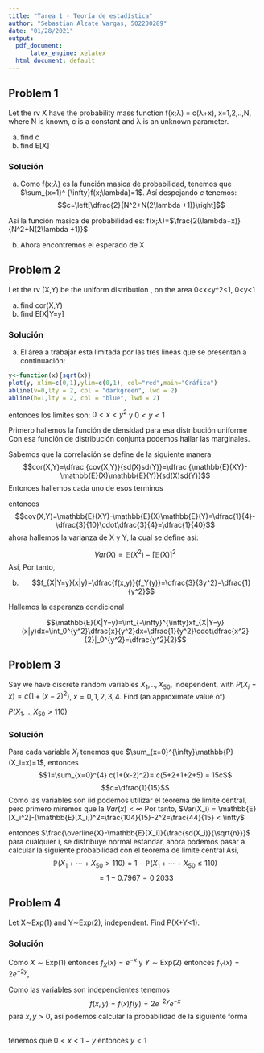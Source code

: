 ```yaml
---
title: "Tarea 1 - Teoría de estadística"
author: "Sebastian Alzate Vargas, 502200289"
date: "01/28/2021"
output:
  pdf_document:
      latex_engine: xelatex
  html_document: default
---
```

## Problem 1
Let the rv X have the probability mass function f(x;λ) = c(λ+x), x=1,2,..,N, where N is known, c is a constant and λ is an unknown parameter.

a. find c
b. find E[X]

### Solución
a. Como f(x;$\lambda$) es la función masica de probabilidad, tenemos que $\sum_{x=1}^
{\infty}f(x;\lambda)=1$. Así
\begin{align*}
    \sum_{x=1}^N c(\lambda+x)&=1 \\
    c(\lambda+1)+c(\lambda+2)+\cdots+c(\lambda+N)&=1 \\
    c\left[\lambda N + (1+\cdots+N)\right]&=1 \\
    c\left[\lambda N + \dfrac{N(N+1)}{2}\right]&=1 \\
    c\left[\dfrac{2\lambda N+N(N+1)}{2}\right]&=1 \\
    c\left[\dfrac{N^2+N(2\lambda +1)}{2}\right]&=1 \\
\end{align*}
despejando $c$ tenemos:
$$c=\left[\dfrac{2}{N^2+N(2\lambda +1)}\right]$$

Así la función masica de probabilidad es:
f(x;$\lambda$)=$\frac{2(\lambda+x)}{N^2+N(2\lambda +1)}$

b. Ahora encontremos el esperado de X
\begin{align*}
    \mathbb{E}\left(X\right)&=\sum_{x=1}^
{\infty}x\cdot f(x;\lambda) \\
&= \sum_{x=1}^{N}x\frac{2(\lambda+x)}{N^2+N(\lambda +1)}\\
&= \dfrac{2}{N^2+N(2\lambda +1)}\sum_{x=1}^{N}(\lambda x+x^2)\\
&= \dfrac{2}{N^2+N(2\lambda +1)}\left[\sum_{x=1}^{N}\lambda x+\sum_{x=1}^{N}x^2\right]\\
&= \dfrac{2}{N^2+N(2\lambda+1)}\left[\dfrac{N(N+1)\lambda}{2}+\dfrac{N(N+1)(2N+1)}{6}\right]\\
&= \dfrac{2}{N(N+2\lambda+1)}\left[\dfrac{N(N+1)(2N+3\lambda+1)}{6}\right]\\
&=\dfrac{(N+1)(2N+3\lambda+1)}{3(N+2\lambda+1)}
\end{align*}

## Problem 2
Let the rv (X,Y) be the uniform distribution , on the area 0<x<y^2<1, 0<y<1

a. find cor(X,Y)
b. find E[X|Y=y]

### Solución
a. El área a trabajar esta limitada por las tres lineas que se presentan a continuación:

```r
y<-function(x){sqrt(x)}
plot(y, xlim=c(0,1),ylim=c(0,1), col="red",main="Gráfica")
abline(v=0,lty = 2, col = "darkgreen", lwd = 2)
abline(h=1,lty = 2, col = "blue", lwd = 2)
```

entonces los limites son: $0<x<y^2$ y $0<y<1$

Primero hallemos la función de densidad para esa distribución uniforme
\begin{align*}
    \int_{-\infty}^\infty\int_{-\infty}^\infty f(x,y)dxdy&=1\\
    \int_0^1\int_0^{y^2} k dxdy&=1\\
    k \int_0^1 y^2 dy&=1\\
    k \int_0^1 y^2 dy&=1\\
    \dfrac{k}{3}&=1 \\
    k&=3
\end{align*}
Con esa función de distribución conjunta podemos hallar las marginales.
\begin{align*}
    f_X(x)= \int_{-\infty}^\infty f(x,y)dy&= \int_{\sqrt{x}}^1 3 dy =3(1-\sqrt{x}) \\
    f_Y(y)= \int_{-\infty}^\infty f(x,y)dx&= \int_{0}^{y^2} 3 dy =3y^2
\end{align*}



Sabemos que la correlación se define de la siguiente manera 
$$cor(X,Y)=\dfrac
{cov(X,Y)}{sd(X)sd(Y)}=\dfrac
{\mathbb{E}(XY)-\mathbb{E}(X)\mathbb{E}(Y)}{sd(X)sd(Y)}$$
Entonces hallemos cada uno de esos terminos

\begin{align*}
    \mathbb{E}(X)=\int_{-\infty}^\infty x f_X(x)dx&= \int_0^13x(1-\sqrt{x})dx \\
    &=3\left( \dfrac{x^2}{2}- \dfrac{2}{5} x^{\frac{5}{2}}\right)_0^1\\
    &=3\left( \dfrac{1}{2}- \dfrac{2}{5} \right)\\
    &=\dfrac{3}{10}
    \end{align*}
\begin{align*}
    \mathbb{E}(Y)=\int_{-\infty}^\infty y f_Y(y)dy&= \int_0^13y^2dy \\
    &= \dfrac{3}{4}y^4|_0^1 \\
    &=\dfrac{3}{4}
\end{align*}
\begin{align*}
    \mathbb{E}(XY)=\int_{-\infty}^\infty\int_{-\infty}^\infty xyf(x,y)dxdy&= \int_0^1\int_0^{y^2} 3xy dxdy\\
    &= \int_0^1 \dfrac{3}{2}yx^2|_0^{y^2}dy\\
    &= \int_0^1 \dfrac{3}{2}y^5dy \\
    &= \dfrac{3}{2}\cdot\dfrac{1}{2}=\dfrac{1}{4}
\end{align*}
entonces $$cov(X,Y)=\mathbb{E}(XY)-\mathbb{E}(X)\mathbb{E}(Y)=\dfrac{1}{4}-\dfrac{3}{10}\cdot\dfrac{3}{4}=\dfrac{1}{40}$$
 ahora hallemos la varianza de X y Y, la cual se define así:

$$Var(X)=\mathbb{E}(X^2)-\left[\mathbb{E}(X)\right]^2$$
\begin{align*}
    \mathbb{E}(X^2)=\int_{-\infty}^\infty x^2 f_X(x)dx&= \int_0^13x^2(1-\sqrt{x})dx \\
    &=3\left( \dfrac{x^3}{3}- \dfrac{2}{7} x^{\frac{7}{2}}\right)_0^1\\
    &=3\left( \dfrac{1}{3}- \dfrac{2}{7} \right)\\
    &=\dfrac{1}{7}
\end{align*}
\begin{align*}
    \mathbb{E}(Y^2)=\int_{-\infty}^\infty y^2 f_Y(y)dy&= \int_0^13y^4dy \\
    &= \dfrac{3}{5}y^5|_0^1 \\
    &=\dfrac{3}{5}
\end{align*}
Así,
\begin{align*}
   sd(X)&=\sqrt{ Var(X)}=\sqrt{\dfrac{1}{7}-\dfrac{9}{100}}=\sqrt{\dfrac{37}{700}}\\ \\ 
   sd(Y)&=\sqrt{ Var(Y)}=\sqrt{\dfrac{3}{5}-\dfrac{9}{16}}=\sqrt{\dfrac{3}{80}}
\end{align*}
Por tanto,
\begin{align*}
    cor(X,Y)=\dfrac{cov(X,Y)}{sd(X)sd(Y)}&=\dfrac{\mathbb{E}(XY)-\mathbb{E}(X)\mathbb{E}(Y)}{sd(X)sd(Y)} \\
    &=\dfrac{\dfrac{1}{40}}{\sqrt{\dfrac{37}{700}}\sqrt{\dfrac{3}{80}}} \\
    &= 0,562
\end{align*}

b. $$f_{X|Y=y}(x|y)=\dfrac{f(x,y)}{f_Y(y)}=\dfrac{3}{3y^2}=\dfrac{1}{y^2}$$

Hallemos la esperanza condicional

$$\mathbb{E}(X|Y=y)=\int_{-\infty}^{\infty}xf_{X|Y=y}(x|y)dx=\int_0^{y^2}\dfrac{x}{y^2}dx=\dfrac{1}{y^2}\cdot\dfrac{x^2}{2}|_0^{y^2}=\dfrac{y^2}{2}$$

## Problem 3
Say we have discrete random variables $X_1,..,X_{50}$, independent, with $P(X_i=x)=c(1+(x−2)^2)$, $x=0,1,2,3,4$. Find (an approximate value of)

$P(X_1,..,X_{50}>110)$

### Solución
Para cada variable $X_i$ tenemos que $\sum_{x=0}^{\infty}\mathbb{P}(X_i=x)=1$, entonces
$$1=\sum_{x=0}^{4} c(1+(x-2)^2)= c(5+2+1+2+5) = 15c$$
$$c=\dfrac{1}{15}$$
Como las variables son iid podemos utilizar el teorema de limite central, pero primero miremos que la $Var(x)<\infty$
\begin{align*}
    \mathbb{E}[X_i]=\sum_{x=0}^{\infty}x\mathbb{P}(X_i=x) &= \frac{1}{15}\sum_{x=0}^{4}x(1+(x-2)^2) \\
    &= \frac{1}{15}\sum_{x=0}^{4}(x^3-4x^2+5x)\\
    &=\frac{1}{15}\times 30 = 2
\end{align*}
\begin{align*}
    \mathbb{E}[X_i^2] = \sum_{x=0}^{\infty}x^2\mathbb{P}(X_i=x)&=  \sum_{x=0}^{4}x^2\frac{1}{15}(1+(x-2)^2)\\&=\frac{1}{15}\sum_{x=0}^{4}(x^4-4x^3+5x^2) \\&= \frac{1}{15}\times104 = \frac{104}{15}
\end{align*}
Por tanto, $Var(X_i) = \mathbb{E}[X_i^2]-(\mathbb{E}[X_i])^2=\frac{104}{15}-2^2=\frac{44}{15} < \infty$

entonces 
$\frac{\overline{X}-\mathbb{E}[X_i]}{\frac{sd(X_i)}{\sqrt{n}}}$ para cualquier i, se distribuye normal estandar, ahora podemos pasar a calcular la siguiente probabilidad con el teorema de limite central
\begin{align*}
\mathbb{P}\left(X_1+\cdots + X_{50} \leq 110\right) &= \mathbb{P}\left(50\cdot\overline{X} \leq 110\right)  \\
    &=\mathbb{P}\left(\overline{X} \leq \frac{11}{5}\right) \\ &= \mathbb{P}\left(\frac{\overline{X}-\mathbb{E}[X_i]}{\frac{sd(X_i)}{\sqrt{n}}}\leq \frac{\frac{11}{5}-\mathbb{E}[X_i]}{\frac{sd(X_i)}{\sqrt{n}}}\right) \\
    &= \mathbb{P}\left(\frac{\overline{X}-2}{\frac{\sqrt{\frac{44}{15}}}{\sqrt{50}}} \leq \frac{\frac{11}{5}-2}{\frac{\sqrt{\frac{44}{15}}}{\sqrt{50}}}\right) \\
    &= \mathbb{P}\left(Z\leq \frac{5}{6}\right) \\
    &= \Phi(0.83) \\
    &= 0.7967
\end{align*}
Asi, $$\mathbb{P}\left(X_1+\cdots + X_{50} > 110\right) = 1 - \mathbb{P}\left(X_1+\cdots + X_{50}\leq 110\right)$$ $$= 1-0.7967 = 0.2033$$




## Problem 4
Let X∼Exp(1) and Y∼Exp(2), independent. Find P(X+Y<1).

### Solución

Como $X \sim \mathrm{Exp}(1)$ entonces $f_X(x)=e^{-x}$ y 
$Y \sim \mathrm{Exp}(2)$ entonces $f_Y(x)=2e^{-2y}$, 

Como las variables son independientes tenemos $$f(x,y)=f(x)f(y)=2e^{-2y}e^{-x}$$ para $x,y>0$, así podemos calcular la probabilidad de la siguiente forma


\begin{align*}
    F_{X+Y<x+y}&=\mathbb{P}(X+Y<x+y) \\
    &= \int \int_{\mathbb{R}} f(x,y) dxdy \\
    &= \int\int_{x+y<1}2e^{-2y}e^{-x} dx dy
\end{align*}    
tenemos que $0<x<1-y$ entonces $y<1$
\begin{align*}  
    &= \int_0^{1}\int_0^{1-y}2e^{-2y}e^{-x} dx dy \\
    &=  -2\int_0^{\infty} e^{-2y}e^{-x} |_0^{1-y}dy \\
    &=  -2\int_0^{\infty} e^{-2y}[e^{y-1}-1 ]dy\\
    &= -2\int_0^{\infty} e^{-y-1}-e^{-2y}dy \\
    &= -2\left[-e^{-y-1}+\dfrac{1}{2}e^{-2y}\right]_0^1 \\
    &= \left[ 2e^{-y-1}-e^{-2y}\right]_0^1 \\
    &= 2e^{-2}-e^{-2}-2e^{-1}+1\\
    &= e^{-2}-2e^{-1}+1 \\
    &\approx 0,399
\end{align*}